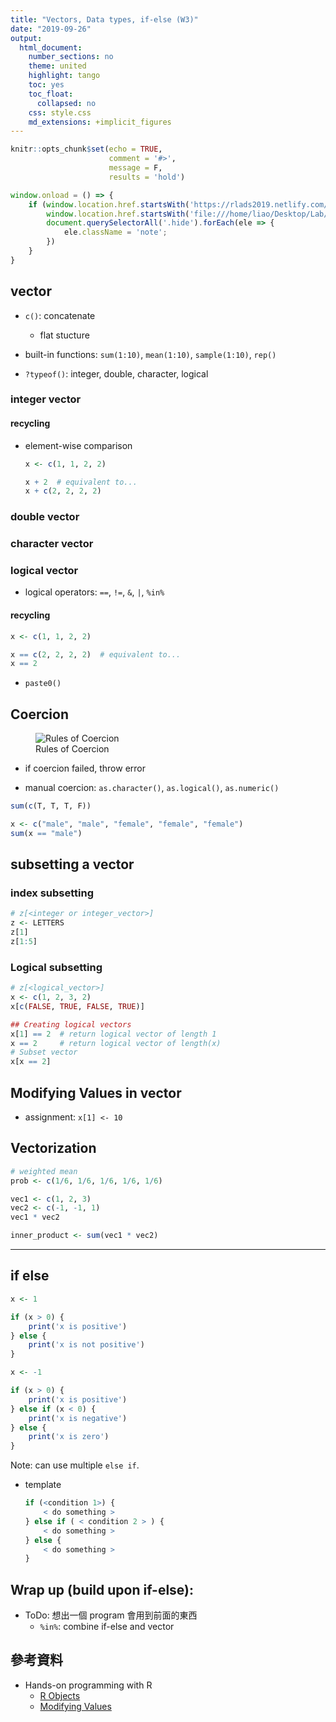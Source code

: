 ```yaml
---
title: "Vectors, Data types, if-else (W3)"
date: "2019-09-26"
output:
  html_document:
    number_sections: no
    theme: united
    highlight: tango
    toc: yes
    toc_float:
      collapsed: no
    css: style.css
    md_extensions: +implicit_figures
---
```


```r
knitr::opts_chunk$set(echo = TRUE,
                      comment = '#>',
                      message = F,
                      results = 'hold')
```


```js
window.onload = () => {
    if (window.location.href.startsWith('https://rlads2019.netlify.com/lab/') ||
        window.location.href.startsWith('file:///home/liao/Desktop/Lab/')) {
        document.querySelectorAll('.hide').forEach(ele => {
            ele.className = 'note';
        })
    }
}
```

## vector

- `c()`: concatenate
  - flat stucture

- built-in functions: `sum(1:10)`, `mean(1:10)`, `sample(1:10)`, `rep()`

- `?typeof()`: integer, double, character, logical

### integer vector

#### recycling

- element-wise comparison

    ```r
    x <- c(1, 1, 2, 2)
    
    x + 2  # equivalent to...
    x + c(2, 2, 2, 2)
    ```

### double vector

### character vector

### logical vector

- logical operators: `==`, `!=`, `&`, `|`, `%in%`

#### recycling

```r
x <- c(1, 1, 2, 2)

x == c(2, 2, 2, 2)  # equivalent to...
x == 2
```

- `paste0()`

## Coercion

![Rules of Coercion](https://rstudio-education.github.io/hopr/images/hopr_0301.png){.half}

- if coercion failed, throw error

- manual coercion: `as.character()`, `as.logical()`, `as.numeric()`

```r
sum(c(T, T, T, F))

x <- c("male", "male", "female", "female", "female")
sum(x == "male")
```

## subsetting a vector

### index subsetting

```r
# z[<integer or integer_vector>]
z <- LETTERS
z[1]
z[1:5]
```

### Logical subsetting

```r
# z[<logical_vector>]
x <- c(1, 2, 3, 2)
x[c(FALSE, TRUE, FALSE, TRUE)]

## Creating logical vectors
x[1] == 2  # return logical vector of length 1
x == 2     # return logical vector of length(x)
# Subset vector
x[x == 2]
```


## Modifying Values in vector

- assignment: `x[1] <- 10`


## Vectorization

```r
# weighted mean
prob <- c(1/6, 1/6, 1/6, 1/6, 1/6)
```


```r
vec1 <- c(1, 2, 3)
vec2 <- c(-1, -1, 1)
vec1 * vec2

inner_product <- sum(vec1 * vec2)
```

-----------
<!-- 
Conceptually new topic:
Add if-else concept and then wrap up
-->

## if else 

```r
x <- 1

if (x > 0) {
    print('x is positive')
} else {
    print('x is not positive')
}
```
      
```r
x <- -1

if (x > 0) {
    print('x is positive')
} else if (x < 0) {
    print('x is negative')
} else {
    print('x is zero')
}
```  
Note: can use multiple `else if`.
      
- template

    ```r
    if (<condition 1>) {
        < do something >
    } else if ( < condition 2 > ) {
        < do something >
    } else {
        < do something >
    }
    ```

## Wrap up (build upon if-else):

- ToDo: 想出一個 program 會用到前面的東西
  - `%in%`: combine if-else and vector


## 參考資料

- Hands-on programming with R
  - [R Objects](https://rstudio-education.github.io/hopr/r-objects.html)
  - [Modifying Values](https://rstudio-education.github.io/hopr/modify.html)
